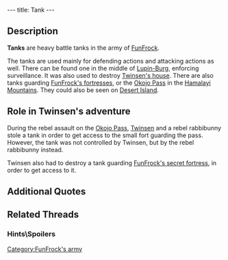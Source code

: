 ---
title: Tank
---

{{Enemy|
Name=Tank|
Image=Tank.gif|
Strength=-|
Reaction=Doesn't move|
Recovery=-|
Rate=-|
Damage=-|
Range=-|
Speed=-}}

{{Quote|
Quote=Go ask my son, he has come home from work. Sorry about your house: the clones came with an attack tank, and they were looking for you!|
Character=[[Mies van der Rooh's father]]}}

==Description==
'''Tanks''' are heavy battle tanks in the army of [[FunFrock]].

The tanks are used mainly for defending actions and attacking actions as well. There can be found one in the middle of [[Lupin-Burg]], enforcing surveillance. It was also used to destroy [[Twinsen's house]]. There are also tanks guarding [[FunFrock's fortress|FunFrock's fortresses]], or the [[Okojo Pass]] in the [[Hamalayi Mountains]]. They could also be seen on [[Desert Island]].

==Role in Twinsen's adventure==
During the rebel assault on the [[Okojo Pass]], [[Twinsen]] and a rebel rabbibunny stole a tank in order to get access to the small fort guarding the pass. However, the tank was not controlled by Twinsen, but by the rebel rabbibunny instead.

Twinsen also had to destroy a tank guarding [[FunFrock's secret fortress]], in order to get access to it.

==Additional Quotes==
{{Quote|
Quote=We no longer fear the threat of the teleportations, but you must get rid of the guards and the assault tank for us. I will then be able to dig.|
Character=A [[rabbibunny]] at [[Fortress Island]]}}
{{Quote|
Quote=Come with me, we'll continue in the tank!|
Character=The rebel [[rabbibunny]]}}

==Related Threads==
===Hints\Spoilers===
{{thread|id=6871|title=Tanks Giving!}}

[[Category:FunFrock's army]]
